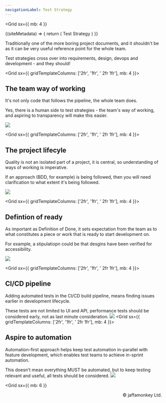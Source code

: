 ```yaml
---
navigationLabel: Test Strategy
---
```


<Grid
  sx={{
    mb: 4
  }}
>
<SiteMetaData>
  {(siteMetadata) => {
    return (
      <Fragment>
        <Heading variant="styles.h1">Test Strategy</Heading>
      </Fragment>
    )
  }}
</SiteMetaData>

Traditionally one of the more boring project documents, and it shouldn't be as it can be very useful reference point for the whole team.

<Message variant='secondary' mb={4}>Test strategies cross over into requirements, design, devops and development - and they should!</Message>
</Grid>

<Grid  sx={{ gridTemplateColumns: ['2fr', '1fr', '  2fr 1fr'], mb: 4 }}>   
<Box>

## The team way of working

It's not only code that follows the pipeline, the whole team does.

Yes, there is a human side to test strategies - the team's way of working, and aspiring to transparency will make this easier.

</Box>
<Box>
<Image src="https://raw.githubusercontent.com/jaffamonkey/gatsby-theme-terminal/main/static/images/gitflow.png" />
</Box>
</Grid>

<Grid  sx={{ gridTemplateColumns: ['2fr', '1fr', '  2fr 1fr'], mb: 4 }}>  
<Box>

## The project lifecyle

Quality is not an isolated part of a project, it is central, so understanding of ways of working is imperative.

If an approach (BDD, for example) is being followed, then you will need clarification to what extent it's being followed.

</Box>
<Box>
<Image src="https://raw.githubusercontent.com/jaffamonkey/gatsby-theme-terminal/main/static/images/bdd.png" />
</Box>
</Grid>

<Grid  sx={{ gridTemplateColumns: ['2fr', '1fr', '  2fr 1fr'], mb: 4 }}>  
<Box>

## Defintion of ready

As important as Definition of Done, it sets expectation from the team as to what constitutes a piece or work that is ready to start development on.

For example, a stipulatiopn could be that desgins have been verified for accessibility.

</Box>
<Box>
<Image src="https://raw.githubusercontent.com/jaffamonkey/gatsby-theme-terminal/main/static/images/arrows.png" />
</Box>
</Grid>

<Grid  sx={{ gridTemplateColumns: ['2fr', '1fr', '  2fr 1fr'], mb: 4 }}>  
<Box>

## CI/CD pipeline

Adding automated tests in the CI/CD build pipeline, means finding issues earlier in development lifecycle.

These tests are not limited to UI and API, performance tests should be considered early, not as last minute consideration.
</Box>
<Box>
<Image src="https://raw.githubusercontent.com/jaffamonkey/gatsby-theme-terminal/main/static/images/cicd.png" />
</Box>
</Grid> 
<Grid  sx={{ gridTemplateColumns: ['2fr', '1fr', '  2fr 1fr'], mb: 4 }}>  
<Box>

## Aspire to automation

Automation-first approach helps keep test automation in-parallel with feature development, which enables test teams to achieve in-sprint automation.

This doesn't mean everything MUST be automated, but to keep testing relevant and useful, all tests should be considered.
</Box>
<Box>
<Image src="https://raw.githubusercontent.com/jaffamonkey/gatsby-theme-terminal/main/static/images/bash.png" />
</Box>
</Grid>

<Grid
  sx={{
    mb: 6
  }}
>
<Box p={4}>
<p align="right">&copy; jaffamonkey Ltd.</p>
</Box>
</Grid>